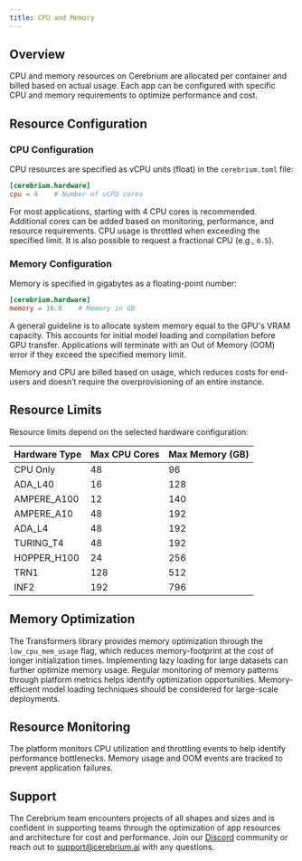 ```yaml
---
title: CPU and Memory
---
```


## Overview

CPU and memory resources on Cerebrium are allocated per container and billed based on actual usage. Each app can be configured with specific CPU and memory requirements to optimize performance and cost.

## Resource Configuration

### CPU Configuration

CPU resources are specified as vCPU units (float) in the `cerebrium.toml` file:

```toml
[cerebrium.hardware]
cpu = 4    # Number of vCPU cores
```

For most applications, starting with 4 CPU cores is recommended. Additional cores can be added based on monitoring, performance, and resource requirements. CPU usage is throttled when exceeding the specified limit. It is also possible to request a fractional CPU (e.g., `0.5`).

### Memory Configuration

Memory is specified in gigabytes as a floating-point number:

```toml
[cerebrium.hardware]
memory = 16.0    # Memory in GB
```

A general guideline is to allocate system memory equal to the GPU's VRAM capacity. This accounts for initial model loading and compilation before GPU transfer. Applications will terminate with an Out of Memory (OOM) error if they exceed the specified memory limit.

<Info>
  Memory and CPU are billed based on usage, which reduces costs for end-users and
  doesn’t require the overprovisioning of an entire instance.
</Info>

## Resource Limits

Resource limits depend on the selected hardware configuration:

| Hardware Type | Max CPU Cores | Max Memory (GB) |
| ------------- | ------------- | --------------- |
| CPU Only      | 48            | 96              |
| ADA_L40       | 16            | 128             |
| AMPERE_A100   | 12            | 140             |
| AMPERE_A10    | 48            | 192             |
| ADA_L4        | 48            | 192             |
| TURING_T4     | 48            | 192             |
| HOPPER_H100   | 24            | 256             |
| TRN1          | 128           | 512             |
| INF2          | 192           | 796             |

## Memory Optimization

The Transformers library provides memory optimization through the `low_cpu_mem_usage` flag, which reduces memory-footprint at the cost of longer initialization times. Implementing lazy loading for large datasets can further optimize memory usage. Regular monitoring of memory patterns through platform metrics helps identify optimization opportunities. Memory-efficient model loading techniques should be considered for large-scale deployments.

## Resource Monitoring

The platform monitors CPU utilization and throttling events to help identify performance bottlenecks. Memory usage and OOM events are tracked to prevent application failures.

## Support

The Cerebrium team encounters projects of all shapes and sizes and is confident in supporting teams through the optimization of app resources and architecture for cost and performance. Join our [Discord](https://discord.gg/ATj6USmeE2) community or reach out to [support@cerebrium.ai](mailto:support@cerebrium.ai) with any questions.
